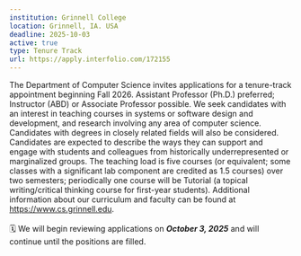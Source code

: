 ```yaml
---
institution: Grinnell College
location: Grinnell, IA. USA
deadline: 2025-10-03
active: true
type: Tenure Track
url: https://apply.interfolio.com/172155
---
```


The Department of Computer Science invites applications for a tenure-track appointment beginning Fall 2026. Assistant Professor (Ph.D.) preferred; Instructor (ABD) or Associate Professor possible. We seek candidates with an interest in teaching courses in systems or software design and development, and research involving any area of computer science. Candidates with degrees in closely related fields will also be considered. Candidates are expected to describe the ways they can support and engage with students and colleagues from historically underrepresented or marginalized groups. The teaching load is five courses (or equivalent; some classes with a significant lab component are credited as 1.5 courses) over two semesters; periodically one course will be Tutorial (a topical writing/critical thinking course for first-year students).  Additional information about our curriculum and faculty can be found at [https://www.cs.grinnell.edu](https://www.cs.grinnell.edu). 
<br> <br>
🗓️ We will begin reviewing applications on ***October 3, 2025*** and will continue until the positions are filled.

